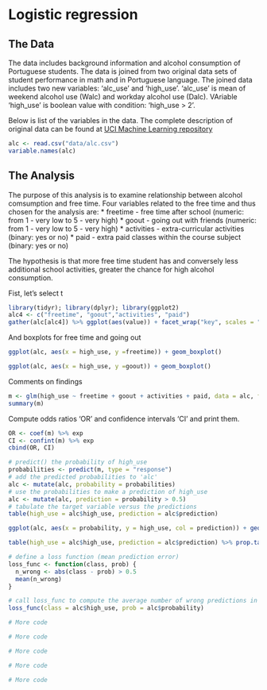 # Logistic regression

## The Data
The data includes background information and alcohol consumption of Portuguese students. The data is joined from two original data sets of student performance in math and in Portuguese language. The joined data includes two new variables: 'alc_use' and 'high_use'. 'alc_use' is mean of weekend alcohol use (Walc) and  workday alcohol use (Dalc). VAriable 'high_use' is boolean value with condition: 'high_use > 2'.

Below is list of the variables in the data. The complete description of original data can be found at [UCI Machine Learning repository](https://archive.ics.uci.edu/ml/datasets/Student+Performance)
```r
alc <- read.csv("data/alc.csv")
variable.names(alc)
```
## The Analysis
The purpose of this analysis is to examine relationship between alcohol comsumption and free time. Four variables related to the free time and thus chosen for the analysis are:
* freetime - free time after school (numeric: from 1 - very low to 5 - very high) 
* goout - going out with friends (numeric: from 1 - very low to 5 - very high) 
* activities - extra-curricular activities (binary: yes or no)
* paid - extra paid classes within the course subject (binary: yes or no)

The hypothesis is that more free time student has and conversely less additional school activities, greater the chance for high alcohol consumption.

Fist, let's select t
```r
library(tidyr); library(dplyr); library(ggplot2)
alc4 <- c("freetime", "goout","activities", "paid")
gather(alc[alc4]) %>% ggplot(aes(value)) + facet_wrap("key", scales = "free") + geom_bar()
```

And boxplots for free time and going out
```r
ggplot(alc, aes(x = high_use, y =freetime)) + geom_boxplot()
```
```r
ggplot(alc, aes(x = high_use, y =goout)) + geom_boxplot()
```

Comments on findings
```r
m <- glm(high_use ~ freetime + goout + activities + paid, data = alc, family = "binomial")
summary(m)
```

Compute odds ratios 'OR' and confidence intervals 'CI' and print them.
```r
OR <- coef(m) %>% exp
CI <- confint(m) %>% exp
cbind(OR, CI)
```

```r
# predict() the probability of high_use
probabilities <- predict(m, type = "response")
# add the predicted probabilities to 'alc'
alc <- mutate(alc, probability = probabilities)
# use the probabilities to make a prediction of high_use
alc <- mutate(alc, prediction = probability > 0.5)
# tabulate the target variable versus the predictions
table(high_use = alc$high_use, prediction = alc$prediction)
```

```r
ggplot(alc, aes(x = probability, y = high_use, col = prediction)) + geom_point()
```

```r
table(high_use = alc$high_use, prediction = alc$prediction) %>% prop.table() %>% addmargins()
```

```r
# define a loss function (mean prediction error)
loss_func <- function(class, prob) {
  n_wrong <- abs(class - prob) > 0.5
  mean(n_wrong)
}

# call loss_func to compute the average number of wrong predictions in the (training) data
loss_func(class = alc$high_use, prob = alc$probability)
```

```r
# More code
```

```r
# More code
```

```r
# More code
```

```r
# More code
```

```r
# More code
```